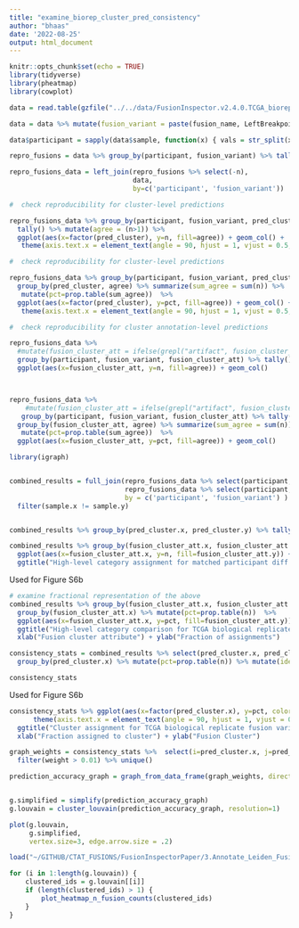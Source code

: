 ```yaml
---
title: "examine_biorep_cluster_pred_consistency"
author: "bhaas"
date: '2022-08-25'
output: html_document
---
```


```r
knitr::opts_chunk$set(echo = TRUE)
library(tidyverse)
library(pheatmap)
library(cowplot)
```


```r

data = read.table(gzfile("../../data/FusionInspector.v2.4.0.TCGA_bioreps.tsv.gz"), header=T, sep="\t", stringsAsFactors = F, com='') 


```

```r

data = data %>% mutate(fusion_variant = paste(fusion_name, LeftBreakpoint, RightBreakpoint))

```


```r


data$participant = sapply(data$sample, function(x) { vals = str_split(x, "-")[[1]]; paste(vals[c(1,2,3)], collapse ="-") })

```



```r

repro_fusions = data %>% group_by(participant, fusion_variant) %>% tally() %>% filter(n>2)

repro_fusions_data = left_join(repro_fusions %>% select(-n),
                               data,
                               by=c('participant', 'fusion_variant'))

```



```r

#  check reproducibility for cluster-level predictions

repro_fusions_data %>% group_by(participant, fusion_variant, pred_cluster) %>% 
  tally() %>% mutate(agree = (n>1)) %>%
  ggplot(aes(x=factor(pred_cluster), y=n, fill=agree)) + geom_col() +
   theme(axis.text.x = element_text(angle = 90, hjust = 1, vjust = 0.5, size=rel(1) ))


```



```r

#  check reproducibility for cluster-level predictions

repro_fusions_data %>% group_by(participant, fusion_variant, pred_cluster) %>% tally() %>% mutate(agree = (n>1)) %>%
  group_by(pred_cluster, agree) %>% summarize(sum_agree = sum(n)) %>%
   mutate(pct=prop.table(sum_agree))  %>%
  ggplot(aes(x=factor(pred_cluster), y=pct, fill=agree)) + geom_col() +
   theme(axis.text.x = element_text(angle = 90, hjust = 1, vjust = 0.5, size=rel(1) ))


```


```r

#  check reproducibility for cluster annotation-level predictions

repro_fusions_data %>% 
  #mutate(fusion_cluster_att = ifelse(grepl("artifact", fusion_cluster_att), "artifact", fusion_cluster_att) ) %>%
  group_by(participant, fusion_variant, fusion_cluster_att) %>% tally() %>% mutate(agree = (n>1)) %>%
  ggplot(aes(x=fusion_cluster_att, y=n, fill=agree)) + geom_col()



repro_fusions_data %>% 
    #mutate(fusion_cluster_att = ifelse(grepl("artifact", fusion_cluster_att), "artifact", fusion_cluster_att) ) %>%
   group_by(participant, fusion_variant, fusion_cluster_att) %>% tally() %>% mutate(agree = (n>1)) %>%
  group_by(fusion_cluster_att, agree) %>% summarize(sum_agree = sum(n)) %>%
   mutate(pct=prop.table(sum_agree))  %>%
  ggplot(aes(x=fusion_cluster_att, y=pct, fill=agree)) + geom_col()


```



```r

library(igraph)


combined_results = full_join(repro_fusions_data %>% select(participant, sample, fusion_variant, pred_cluster, fusion_cluster_att),
                             repro_fusions_data %>% select(participant, sample, fusion_variant, pred_cluster, fusion_cluster_att),
                             by = c('participant', 'fusion_variant') ) %>%
  filter(sample.x != sample.y)


combined_results %>% group_by(pred_cluster.x, pred_cluster.y) %>% tally() 


```


```r

combined_results %>% group_by(fusion_cluster_att.x, fusion_cluster_att.y) %>% tally() %>%
  ggplot(aes(x=fusion_cluster_att.x, y=n, fill=fusion_cluster_att.y)) + geom_col() + theme(axis.text.x = element_text(angle = 90, hjust = 1)) + 
  ggtitle("High-level category assignment for matched participant diff sample fusions")


```

Used for Figure S6b

```r

# examine fractional representation of the above
combined_results %>% group_by(fusion_cluster_att.x, fusion_cluster_att.y) %>%  tally() %>%
  group_by(fusion_cluster_att.x) %>% mutate(pct=prop.table(n))  %>%
  ggplot(aes(x=fusion_cluster_att.x, y=pct, fill=fusion_cluster_att.y)) + geom_col() + theme(axis.text.x = element_text(angle = 90, hjust = 1)) +
  ggtitle("High-level category comparison for TCGA biological replicates.") +
  xlab("Fusion cluster attribute") + ylab("Fraction of assignments")

```


```r


consistency_stats = combined_results %>% select(pred_cluster.x, pred_cluster.y) %>% group_by(pred_cluster.x, pred_cluster.y) %>% tally() %>%
  group_by(pred_cluster.x) %>% mutate(pct=prop.table(n)) %>% mutate(ident_cluster = (pred_cluster.x==pred_cluster.y))

consistency_stats

```

Used for Figure S6b

```r


consistency_stats %>% ggplot(aes(x=factor(pred_cluster.x), y=pct, color=ident_cluster)) + geom_col() + 
      theme(axis.text.x = element_text(angle = 90, hjust = 1, vjust = 0.5, size=rel(1) )) + 
  ggtitle("Cluster assignment for TCGA biological replicate fusion variants") +
  xlab("Fraction assigned to cluster") + ylab("Fusion Cluster")

```




```r


graph_weights = consistency_stats %>%  select(i=pred_cluster.x, j=pred_cluster.y, weight=pct)  %>% 
  filter(weight > 0.01) %>% unique()

prediction_accuracy_graph = graph_from_data_frame(graph_weights, directed=FALSE)


g.simplified = simplify(prediction_accuracy_graph)
g.louvain = cluster_louvain(prediction_accuracy_graph, resolution=1)

plot(g.louvain, 
     g.simplified, 
     vertex.size=3, edge.arrow.size = .2)


```


```r

load("~/GITHUB/CTAT_FUSIONS/FusionInspectorPaper/3.Annotate_Leiden_Fusion_Clusters/3.2.EvaluateClusterPredictionAccuracy/share_data.Rdata")

for (i in 1:length(g.louvain)) {
    clustered_ids = g.louvain[[i]]
    if (length(clustered_ids) > 1) {
        plot_heatmap_n_fusion_counts(clustered_ids)
    }
}

```








